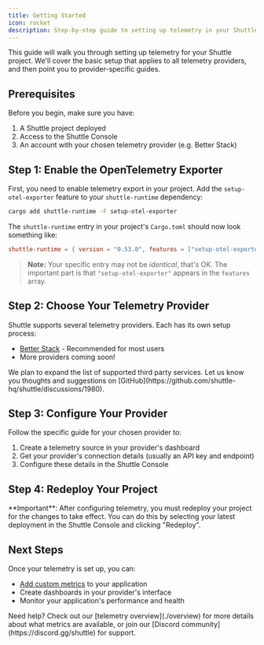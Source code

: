 ```yaml
---
title: Getting Started
icon: rocket
description: Step-by-step guide to setting up telemetry in your Shuttle project
---
```


This guide will walk you through setting up telemetry for your Shuttle project. We'll cover the basic setup that applies to all telemetry providers, and then point you to provider-specific guides.

## Prerequisites

Before you begin, make sure you have:
1. A Shuttle project deployed
2. Access to the Shuttle Console
3. An account with your chosen telemetry provider (e.g. Better Stack)

## Step 1: Enable the OpenTelemetry Exporter

First, you need to enable telemetry export in your project. Add the `setup-otel-exporter` feature to your `shuttle-runtime` dependency:

```bash
cargo add shuttle-runtime -F setup-otel-exporter
```

The `shuttle-runtime` entry in your project's `Cargo.toml` should now look something like:

```toml
shuttle-runtime = { version = "0.53.0", features = ["setup-otel-exporter"] }
```
> **Note:** Your specific entry may not be *identical*, that's OK. The important part is that `"setup-otel-exporter"` appears in the `features` array.

## Step 2: Choose Your Telemetry Provider

Shuttle supports several telemetry providers. Each has its own setup process:

- [Better Stack](./betterstack) - Recommended for most users
- More providers coming soon!

<Note>
    We plan to expand the list of supported third party services.
    Let us know you thoughts and suggestions on [GitHub](https://github.com/shuttle-hq/shuttle/discussions/1980).
</Note>

## Step 3: Configure Your Provider

Follow the specific guide for your chosen provider to:
1. Create a telemetry source in your provider's dashboard
2. Get your provider's connection details (usually an API key and endpoint)
3. Configure these details in the Shuttle Console

## Step 4: Redeploy Your Project

<Warning>
    **Important**: After configuring telemetry, you must redeploy your project for the changes to take effect.
    You can do this by selecting your latest deployment in the Shuttle Console and clicking "Redeploy".
</Warning>

## Next Steps

Once your telemetry is set up, you can:
- [Add custom metrics](./custom-metrics) to your application
- Create dashboards in your provider's interface
- Monitor your application's performance and health

<Note>
    Need help? Check out our [telemetry overview](./overview) for more details about what metrics are available,
    or join our [Discord community](https://discord.gg/shuttle) for support.
</Note> 
